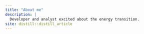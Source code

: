 ```yaml
---
title: "About me"
description: |
  Developer and analyst excited about the energy transition.
site: distill::distill_article
---
```

